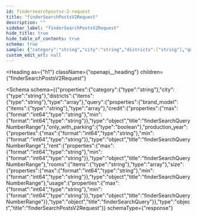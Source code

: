 ```yaml
---
id: findersearchpostsv-2-request
title: "finderSearchPostsV2Request"
description: ""
sidebar_label: "finderSearchPostsV2Request"
hide_title: true
hide_table_of_contents: true
schema: true
sample: {"category":"string","city":"string","districts":["string"],"query":{"brand_model":["string"],"credit":{"max":"string","min":"string"},"only_with_parking":true,"production_year":{"max":"string","min":"string"},"rent":{"max":"string","min":"string"},"rooms":["string"],"size":{"max":"string","min":"string"},"usage":{"max":"string","min":"string"}}}
custom_edit_url: null
---
```



<Heading
  as={"h1"}
  className={"openapi__heading"}
  children={"finderSearchPostsV2Request"}
>
</Heading>





<Schema
  schema={{"properties":{"category":{"type":"string"},"city":{"type":"string"},"districts":{"items":{"type":"string"},"type":"array"},"query":{"properties":{"brand_model":{"items":{"type":"string"},"type":"array"},"credit":{"properties":{"max":{"format":"int64","type":"string"},"min":{"format":"int64","type":"string"}},"type":"object","title":"finderSearchQueryNumberRange"},"only_with_parking":{"type":"boolean"},"production_year":{"properties":{"max":{"format":"int64","type":"string"},"min":{"format":"int64","type":"string"}},"type":"object","title":"finderSearchQueryNumberRange"},"rent":{"properties":{"max":{"format":"int64","type":"string"},"min":{"format":"int64","type":"string"}},"type":"object","title":"finderSearchQueryNumberRange"},"rooms":{"items":{"type":"string"},"type":"array"},"size":{"properties":{"max":{"format":"int64","type":"string"},"min":{"format":"int64","type":"string"}},"type":"object","title":"finderSearchQueryNumberRange"},"usage":{"properties":{"max":{"format":"int64","type":"string"},"min":{"format":"int64","type":"string"}},"type":"object","title":"finderSearchQueryNumberRange"}},"type":"object","title":"finderSearchQuery"}},"type":"object","title":"finderSearchPostsV2Request"}}
  schemaType={"response"}
>
  
</Schema>
            